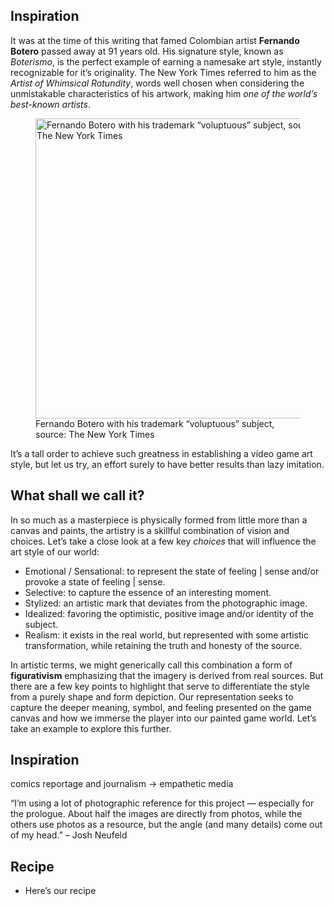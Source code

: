 ## Inspiration

It was at the time of this writing that famed Colombian artist **Fernando Botero** passed away at 91 years old. His signature style, known as *Boterismo*, is the perfect example of earning a namesake art style, instantly recognizable for it's originality. The New York Times referred to him as the *Artist of Whimsical Rotundity*, words well chosen when considering the unmistakable characteristics of his artwork, making him *one of the world’s best-known artists*.

![Fernando Botero with his trademark "voluptuous" subject, source: The New York Times ](assets/botero-nyt.jpg){fig-align="center" width="480"}

It's a tall order to achieve such greatness in establishing a video game art style, but let us try, an effort surely to have better results than lazy imitation.

## What shall we call it?

In so much as a masterpiece is physically formed from little more than a canvas and paints, the artistry is a skillful combination of vision and choices. Let's take a close look at a few key *choices* that will influence the art style of our world:

-   Emotional / Sensational: to represent the state of feeling \| sense and/or provoke a state of feeling \| sense.
-   Selective: to capture the essence of an interesting moment.
-   Stylized: an artistic mark that deviates from the photographic image.
-   Idealized: favoring the optimistic, positive image and/or identity of the subject.
-   Realism: it exists in the real world, but represented with some artistic transformation, while retaining the truth and honesty of the source.

In artistic terms, we might generically call this combination a form of **figurativism** emphasizing that the imagery is derived from real sources. But there are a few key points to highlight that serve to differentiate the style from a purely shape and form depiction. Our representation seeks to capture the deeper meaning, symbol, and feeling presented on the game canvas and how we immerse the player into our painted game world. Let's take an example to explore this further.

## Inspiration

comics reportage and journalism -> empathetic media

"I’m using a lot of photographic reference for this project — especially for the prologue. About half the images are directly from photos, while the others use photos as a resource, but the angle (and many details) come out of my head." -- Josh Neufeld


## Recipe

-   Here's our recipe